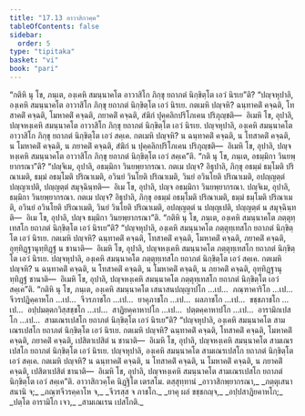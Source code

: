 ```yaml
---
title: "17.13 อาวาสิกวคฺค"
tableOfContents: false
sidebar:
  order: 5
type: "tipitaka"
basket: "vi"
book: "pari"
---
```



<DynamicBreadcrumb />

<Division number="461" book="pari">

<Paragraph number="2164" book="pari">
“กติหิ นุ โข, ภนฺเต, องฺเคหิ สมนฺนาคโต อาวาสิโก ภิกฺขุ ยถาภตํ นิกฺขิตฺโต เอวํ นิรเย”ติ?
</Paragraph>

<Paragraph number="2165" book="pari">
“ปญฺจหุปาลิ, องฺเคหิ สมนฺนาคโต อาวาสิโก ภิกฺขุ ยถาภตํ นิกฺขิตฺโต เอวํ นิรเย. กตเมหิ ปญฺจหิ? ฉนฺทาคติํ คจฺฉติ, โทสาคติํ คจฺฉติ, โมหาคติํ คจฺฉติ, ภยาคติํ คจฺฉติ, สํฆิกํ ปุคฺคลิกปริโภเคน ปริภุญฺชติ—  อิเมหิ โข, อุปาลิ, ปญฺจหงฺเคหิ สมนฺนาคโต อาวาสิโก ภิกฺขุ ยถาภตํ นิกฺขิตฺโต เอวํ นิรเย.
</Paragraph>

<Paragraph number="2166" book="pari">
ปญฺจหุปาลิ, องฺเคหิ สมนฺนาคโต อาวาสิโก ภิกฺขุ ยถาภตํ นิกฺขิตฺโต เอวํ สคฺเค. กตเมหิ ปญฺจหิ? น ฉนฺทาคติํ คจฺฉติ, น โทสาคติํ คจฺฉติ, น โมหาคติํ คจฺฉติ, น ภยาคติํ คจฺฉติ, สํฆิกํ น ปุคฺคลิกปริโภเคน ปริภุญฺชติ—  อิเมหิ โข, อุปาลิ, ปญฺจหงฺเคหิ สมนฺนาคโต อาวาสิโก ภิกฺขุ ยถาภตํ นิกฺขิตฺโต เอวํ สคฺเค”ติ.
</Paragraph>

</Division>
<Division number="462" book="pari">

<Paragraph number="2167" book="pari">
“กติ นุ โข, ภนฺเต, อธมฺมิกา วินยพฺยากรณา”ติ?
</Paragraph>

<Paragraph number="2168" book="pari">
“ปญฺจิเม, อุปาลิ, อธมฺมิกา วินยพฺยากรณา. กตเม ปญฺจ? อิธุปาลิ, ภิกฺขุ อธมฺมํ ธมฺโมติ ปริณาเมติ, ธมฺมํ อธมฺโมติ ปริณาเมติ, อวินยํ วินโยติ ปริณาเมติ, วินยํ อวินโยติ ปริณาเมติ, อปญฺญตฺตํ ปญฺญาเปติ, ปญฺญตฺตํ สมุจฺฉินฺทติ—  อิเม โข, อุปาลิ, ปญฺจ อธมฺมิกา วินยพฺยากรณา. ปญฺจิเม, อุปาลิ, ธมฺมิกา วินยพฺยากรณา. กตเม ปญฺจ? อิธุปาลิ, ภิกฺขุ อธมฺมํ อธมฺโมติ ปริณาเมติ, ธมฺมํ ธมฺโมติ ปริณาเมติ, อวินยํ อวินโยติ ปริณาเมติ, วินยํ วินโยติ ปริณาเมติ, อปญฺญตฺตํ น ปญฺญเปติ, ปญฺญตฺตํ น สมุจฺฉินฺทติ—  อิเม โข, อุปาลิ, ปญฺจ ธมฺมิกา วินยพฺยากรณา”ติ.
</Paragraph>

</Division>
<Division number="463" book="pari">

<Paragraph number="2169" book="pari">
“กติหิ นุ โข, ภนฺเต, องฺเคหิ สมนฺนาคโต ภตฺตุทฺเทสโก ยถาภตํ นิกฺขิตฺโต เอวํ นิรเย”ติ?
</Paragraph>

<Paragraph number="2170" book="pari">
“ปญฺจหุปาลิ, องฺเคหิ สมนฺนาคโต ภตฺตุทฺเทสโก ยถาภตํ นิกฺขิตฺโต เอวํ นิรเย. กตเมหิ ปญฺจหิ? ฉนฺทาคติํ คจฺฉติ, โทสาคติํ คจฺฉติ, โมหาคติํ คจฺฉติ, ภยาคติํ คจฺฉติ, อุทฺทิฏฺฐานุทฺทิฏฺฐํ น ชานาติ—  อิเมหิ โข, อุปาลิ, ปญฺจหงฺเคหิ สมนฺนาคโต ภตฺตุทฺเทสโก ยถาภตํ นิกฺขิตฺโต เอวํ นิรเย.
</Paragraph>

<Paragraph number="2171" book="pari">
ปญฺจหุปาลิ, องฺเคหิ สมนฺนาคโต ภตฺตุทฺเทสโก ยถาภตํ นิกฺขิตฺโต เอวํ สคฺเค. กตเมหิ ปญฺจหิ? น ฉนฺทาคติํ คจฺฉติ, น โทสาคติํ คจฺฉติ, น โมหาคติํ คจฺฉติ, น ภยาคติํ คจฺฉติ, อุทฺทิฏฺฐานุทฺทิฏฺฐํ ชานาติ—  อิเมหิ โข, อุปาลิ, ปญฺจหงฺเคหิ สมนฺนาคโต ภตฺตุทฺเทสโก ยถาภตํ นิกฺขิตฺโต เอวํ สคฺเค”ติ.
</Paragraph>

</Division>
<Division number="464" book="pari">

<Paragraph number="2172" book="pari">
“กติหิ นุ โข, ภนฺเต, องฺเคหิ สมนฺนาคโต เสนาสนปญฺญาปโก …เป…  ภณฺฑาคาริโก …เป…  จีวรปฏิคฺคาหโก …เป…  จีวรภาชโก …เป…  ยาคุภาชโก …เป…  ผลภาชโก …เป…  ขชฺชภาชโก …เป…  อปฺปมตฺตกวิสฺสชฺชโก …เป…  สาฏิยคฺคาหาปโก …เป…  ปตฺตคฺคาหาปโก …เป…  อารามิกเปสโก …เป…  สามเณรเปสโก ยถาภตํ นิกฺขิตฺโต เอวํ นิรเย”ติ?
</Paragraph>

<Paragraph number="2173" book="pari">
“ปญฺจหุปาลิ, องฺเคหิ สมนฺนาคโต สามเณรเปสโก ยถาภตํ นิกฺขิตฺโต เอวํ นิรเย. กตเมหิ ปญฺจหิ? ฉนฺทาคติํ คจฺฉติ, โทสาคติํ คจฺฉติ, โมหาคติํ คจฺฉติ, ภยาคติํ คจฺฉติ, เปสิตาเปสิตํ น ชานาติ—  อิเมหิ โข, อุปาลิ, ปญฺจหงฺเคหิ สมนฺนาคโต สามเณรเปสโก ยถาภตํ นิกฺขิตฺโต เอวํ นิรเย. ปญฺจหุปาลิ, องฺเคหิ สมนฺนาคโต สามเณรเปสโก ยถาภตํ นิกฺขิตฺโต เอวํ สคฺเค. กตเมหิ ปญฺจหิ? น ฉนฺทาคติํ คจฺฉติ, น โทสาคติํ คจฺฉติ, น โมหาคติํ คจฺฉติ, น ภยาคติํ คจฺฉติ, เปสิตาเปสิตํ ชานาติ—  อิเมหิ โข, อุปาลิ, ปญฺจหงฺเคหิ สมนฺนาคโต สามเณรเปสโก ยถาภตํ นิกฺขิตฺโต เอวํ สคฺเค”ติ.

</Paragraph>
</Division>

<Paragraph number="2174" type="center" book="pari">
อาวาสิกวคฺโค นิฏฺฐิโต เตรสโม.



</Paragraph>

<Paragraph number="2175" type="center" book="pari">
ตสฺสุทฺทานํ


</Paragraph>

<Paragraph number="2176" type="verses" book="pari">
_อาวาสิกพฺยากรณา,_  
_ภตฺตุเสนาสนานิ จ;_  
_ภณฺฑจีวรคฺคาโห จ,_  
_จีวรสฺส จ ภาชโก._  

</Paragraph>

<Paragraph number="2177" type="verses" book="pari">
_ยาคุ ผลํ ขชฺชกญฺจ,_  
_อปฺปสาฏิยคาหโก;_  
_ปตฺโต อารามิโก เจว,_  
_สามเณเรน เปสโกติ._
</Paragraph>